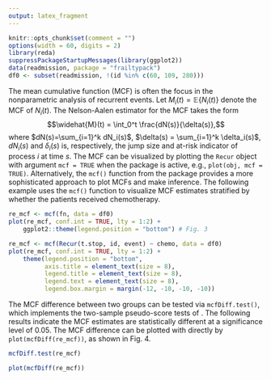 ```yaml
---
output: latex_fragment
---
```


```r
knitr::opts_chunk$set(comment = "")
options(width = 60, digits = 2)
library(reda)
suppressPackageStartupMessages(library(ggplot2))
data(readmission, package = "frailtypack")
df0 <- subset(readmission, !(id %in% c(60, 109, 280)))
```

The mean cumulative function (MCF) is often the focus in the nonparametric analysis of
recurrent events.
Let $M_i(t)=\mathbb{E}\{N_i(t)\}$ denote the MCF of
$N_i(t)$.  The Nelson-Aalen estimator \citep{nelson2003siam}
for the MCF takes the form
<!--exploring the trend of recurrent events has the form:-->
$$\widehat{M}(t) = \int_0^t \frac{dN(s)}{\delta(s)},$$
where $dN(s)=\sum_{i=1}^k dN_i(s)$, $\delta(s) =
\sum_{i=1}^k \delta_i(s)$, $dN_i(s)$ and $\delta_i(s)$ is, respectively, the
jump size and at-risk indicator of process $i$ at time $s$.
The MCF can be visualized by plotting the `Recur` object with argument
`mcf = TRUE` when the \pkg{reReg} package is active, e.g., `plot(obj, mcf = TRUE)`.
<!--The \pkg{reReg} package also offers the `plotMCF()` function for plotting MCFs
stratified by discrete variables. -->
Alternatively, the `mcf()` function from the \pkg{reda} package provides a more
sophisticated approach to plot MCFs and make inference.
The following example uses the `mcf()` function to visualize MCF estimates
stratified by whether the patients received chemotherapy.
<!-- We may use the `mcf()` function and the associated `plot()` method provided by
the \pkg{reda} package to visualize MCF estimates stratified by whether the
patients received chemotherapy as follows.
Terminal events are ignored here for ease of illustration. -->

```r
re_mcf <- mcf(fn, data = df0)
plot(re_mcf, conf.int = TRUE, lty = 1:2) +
    ggplot2::theme(legend.position = "bottom") # Fig. 3
```

```r
re_mcf <- mcf(Recur(t.stop, id, event) ~ chemo, data = df0)
plot(re_mcf, conf.int = TRUE, lty = 1:2) +
    theme(legend.position = "bottom",
          axis.title = element_text(size = 8),
          legend.title = element_text(size = 8),
          legend.text = element_text(size = 8),
          legend.box.margin = margin(-12, -10, -10, -10))
```
\vspace*{-.3cm}
\begin{figure}[H]
    \centering
    \begin{minipage}{0.245\textwidth}
        \centering
        \includegraphics[scale = .125]{images/plot-sampleMcf-1}
        \caption{Stratified by \texttt{chemo}}
    \end{minipage}\hfill
    \begin{minipage}{0.245\textwidth}
        \centering
        \includegraphics[scale = .125]{images/mcfdiffplot-1}
        \caption{MCF difference}
    \end{minipage}
\end{figure}
<!--The `plot()` method return a `ggplot2` object \citep{hadley2016ggplot2} so that
users may further customize the plot easily.-->
The MCF difference between two groups can be tested
via `mcfDiff.test()`, which implements the two-sample pseudo-score tests of
\citep{cook1996biometrics}.
The following results indicate the MCF estimates are statistically different at
a significance level of 0.05.
The MCF difference can be plotted with directly by `plot(mcfDiff(re_mcf))`,
as shown in Fig. 4.
```r
mcfDiff.test(re_mcf)
```
```r
plot(mcfDiff(re_mcf))
```
